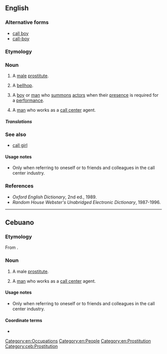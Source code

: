 ==English==

===Alternative forms===
* [[call boy]]
* [[call-boy]]

===Etymology===
{{compound|en|call|boy}}

===Noun===
{{en-noun}}

# {{lb|en|euphemistic}} A [[male]] [[prostitute]].
# {{lb|en|dated}} A [[bellhop]].
# {{lb|en|theater}} A [[boy]] or [[man]] who [[summon]]s [[actor]]s when their [[presence]] is required for a [[performance]].
# {{lb|en|Cebu|humorous}} A [[man]] who works as a [[call center]] agent. {{qualifier|see usage notes}}

=====Translations=====
{{trans-top|a boy or man who summons actors}}
{{trans-mid}}
{{trans-bottom}}

===See also===
* [[call girl]]

====Usage notes====
* Only when referring to oneself or to friends and colleagues in the call center industry.

===References===
* ''Oxford English Dictionary'', 2nd ed., 1989.
* ''Random House Webster's Unabridged Electronic Dictionary'', 1987-1996.

[[Category:en:Occupations]]
[[Category:en:People]]
[[Category:en:Prostitution]]

----

==Cebuano==

===Etymology===
From {{bor|ceb|en|callboy}}.

===Noun===
{{head|ceb|noun}}

# A male [[prostitute]].
# {{lb|ceb|humorous}} A [[man]] who works as a [[call center]] agent. {{qualifier|see usage notes}}

====Usage notes====
* Only when referring to oneself or to friends and colleagues in the call center industry.

====Coordinate terms====
* {{l|ceb|call girl}}

[[Category:ceb:Prostitution]]